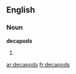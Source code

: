 ==English==

===Noun===
'''decapods'''

# {{plural of|[[decapod]]}}

[[ar:decapods]]
[[fr:decapods]]